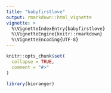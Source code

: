 ```yaml
---
title: "babyfirstlove"
output: rmarkdown::html_vignette
vignette: >
  %\VignetteIndexEntry{babyfirstlove}
  %\VignetteEngine{knitr::rmarkdown}
  %\VignetteEncoding{UTF-8}
---
```


```r
knitr::opts_chunk$set(
  collapse = TRUE,
  comment = "#>"
)
```

```r
library(bioranger)
```
